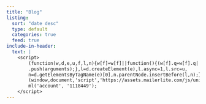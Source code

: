 ```yaml
---
title: "Blog"
listing:
  sort: "date desc"
  type: default
  categories: true
  feed: true
include-in-header: 
  text: |
    <script>
        (function(w,d,e,u,f,l,n){w[f]=w[f]||function(){(w[f].q=w[f].q||[])
        .push(arguments);},l=d.createElement(e),l.async=1,l.src=u,
        n=d.getElementsByTagName(e)[0],n.parentNode.insertBefore(l,n);})
        (window,document,'script','https://assets.mailerlite.com/js/universal.js','ml');
        ml('account', '1118449');
    </script>
---
```


<div class="ml-embedded" data-form="jStmTX"></div>  

<br> 